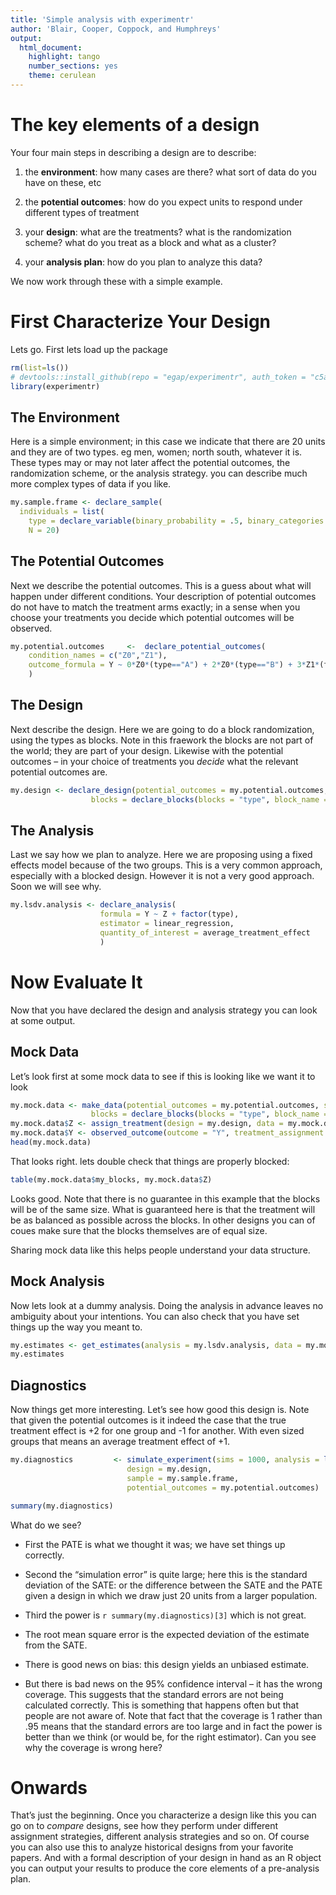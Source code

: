 ```yaml
---
title: 'Simple analysis with experimentr'
author: 'Blair, Cooper, Coppock, and Humphreys'
output:
  html_document:
    highlight: tango
    number_sections: yes
    theme: cerulean
---
```


# The key elements of a design
Your four main steps in describing a design are to describe:

1. the **environment**: how many cases are there? what sort of data do you have on these, etc

2. the **potential outcomes**: how do you expect units to respond under different types of treatment

3. your **design**: what are the  treatments? what is the randomization scheme? what do you treat as a block and what as a cluster?

4. your **analysis plan**: how do you plan to analyze this data?

We now work through these with a simple example.

# First Characterize Your Design
Lets go. First lets load up the package

```r
rm(list=ls())
# devtools::install_github(repo = "egap/experimentr", auth_token = "c5a7798ff2bc621f161f6e6a8155a4ecc1985045")
library(experimentr)
```

## The Environment
Here is a simple environment; in this case we indicate that there are 20 units and they are of two types. eg men, women; north south, whatever it is. 
These types may or may not later affect the potential outcomes, the randomization scheme, or the analysis strategy. you can describe much more complex types of data if you like.


```r
my.sample.frame <- declare_sample(
  individuals = list(
    type = declare_variable(binary_probability = .5, binary_categories = c("A","B"))),
    N = 20)
```

## The Potential Outcomes
Next we describe the potential outcomes. This is a guess about what will happen under different conditions. Your description of potential outcomes do not have to match the treatment arms exactly; in a sense when you choose your treatments you decide which potential outcomes will be observed. 

```r
my.potential.outcomes     <-  declare_potential_outcomes(
    condition_names = c("Z0","Z1"),
    outcome_formula = Y ~ 0*Z0*(type=="A") + 2*Z0*(type=="B") + 3*Z1*(type=="A") + 1*Z1*(type=="B")
    )  
```

## The Design
Next describe the design. Here we are going to do a block randomization, using the types as blocks. Note in this fraework the blocks are not part of the world; they are part of your design. Likewise with the potential outcomes -- in your choice of treatments you *decide* what the relevant potential outcomes are.

```r
my.design <- declare_design(potential_outcomes = my.potential.outcomes, 
                  blocks = declare_blocks(blocks = "type", block_name = "my_blocks", block_count = 2))
```

## The Analysis 
Last we say how we plan to analyze. Here we are proposing using a fixed effects model because of the two groups. This is a very common approach, especially with a blocked design. However it  is not a very good approach. Soon we will see why.

```r
my.lsdv.analysis <- declare_analysis(
                    formula = Y ~ Z + factor(type), 
                    estimator = linear_regression,
                    quantity_of_interest = average_treatment_effect
                    )
```

# Now Evaluate It
Now that you have declared the design and analysis strategy you can look at some output.

## Mock Data
Let's look first at  some mock data to see if this is looking like we want it to look

```r
my.mock.data <- make_data(potential_outcomes = my.potential.outcomes, sample = my.sample.frame, 
                  blocks = declare_blocks(blocks = "type", block_name = "my_blocks", block_count = 2))
my.mock.data$Z <- assign_treatment(design = my.design, data = my.mock.data)
my.mock.data$Y <- observed_outcome(outcome = "Y", treatment_assignment = "Z", data = my.mock.data)
head(my.mock.data)
```

That looks right. lets double check that things are properly blocked:

```r
table(my.mock.data$my_blocks, my.mock.data$Z)
```

Looks good. Note that there is no guarantee in this example that the blocks will be of the same size. What is guaranteed here is that the treatment will be as balanced as possible across the blocks. In other designs you can of coues make sure that the blocks themselves are of equal size. 

Sharing mock data like this helps people understand your data structure.

## Mock Analysis
Now lets look at a dummy analysis. Doing the analysis in advance leaves no ambiguity about your intentions. You can also check that you have set things up the way you meant to. 
```r
my.estimates <- get_estimates(analysis = my.lsdv.analysis, data = my.mock.data)
my.estimates
```

## Diagnostics
Now things get more interesting.  Let's see how good this design is. Note that given the potential outcomes is it indeed the case that the true treatment effect is +2 for one group and -1 for another. With even sized groups that means an average treatment effect of +1.


```r
my.diagnostics         <- simulate_experiment(sims = 1000, analysis = list(my.lsdv.analysis), 
                          design = my.design, 
                          sample = my.sample.frame, 
                          potential_outcomes = my.potential.outcomes)

summary(my.diagnostics)
```

What do we see? 

* First the PATE is what we thought it was; we have set things up correctly. 

* Second the "simulation error" is quite large; here this is the standard deviation of the SATE: or the difference between the SATE and the PATE given a design in which we draw just 20 units from a larger population. 

* Third the  power is ```r summary(my.diagnostics)[3]``` which is not great. 

* The root mean square error is the expected deviation of the estimate from the SATE.

* There is good news on bias: this design yields an unbiased estimate. 

* But there is bad news on the 95\% confidence interval -- it has the wrong coverage. This suggests that the standard errors are not being calculated correctly. This is something that happens often but that people are not aware of. Note that fact that the coverage is 1 rather than .95 means that the standard errors are too large and in fact the power is better than we think (or would be, for the right estimator). Can you see why the coverage is wrong here?


# Onwards
That's just the beginning. Once you characterize a design like this you can go on to *compare* designs, see how they perform under different assignment strategies, different analysis strategies and so on. Of course you can also use this to analyze historical designs from your favorite papers. And with a formal description of your design in hand as an R object you can output your results to produce the core elements of a pre-analysis plan.  
